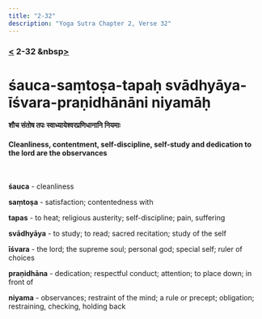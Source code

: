 ```yaml
---
title: "2-32"
description: "Yoga Sutra Chapter 2, Verse 32"
---
```


### [<](/Chapter-2/2-31/) 2-32 &nbsp[>](/Chapter-2/2-33/)

# śauca-saṃtoṣa-tapaḥ svādhyāya-īśvara-praṇidhānāni niyamāḥ

#### शौच संतोष तपः स्वाध्यायेश्वरप्रणिधानानि नियमाः

#### Cleanliness, contentment, self-discipline, self-study and dedication to the lord are the observances

<br />

**śauca** - cleanliness

**saṃtoṣa** - satisfaction; contentedness with

**tapas** - to heat; religious austerity; self-discipline; pain, suffering

**svādhyāya** - to study; to read; sacred recitation; study of the self

**īśvara** - the lord; the supreme soul; personal god; special self; ruler of choices

**praṇidhāna** - dedication; respectful conduct; attention; to place down; in front of

**niyama** - observances; restraint of the mind; a rule or precept; obligation; restraining, checking, holding back

<br />
